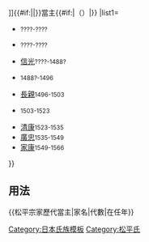 {{Navbox
|bodyclass=hlist

|name=松平宗家歷代當主
|title=[[file:Mon-Tokugawa.png|20px|三葉葵紋]][[松平氏|{{#if:{{{1|}}}|{{{1|}}}|松平宗家}}]]{{#if:{{{2|}}}|{{{2|}}}|}}當主{{#if:{{{3|}}}|（{{{3|}}}）|}}
|list1=
*{{tsl|ja|松平親氏||親氏}}<small>????-????</small>
*{{tsl|ja|松平泰親||泰親}}<small>????-????</small>
*[[松平信光|信光]]<small>????-1488?</small>
*{{tsl|ja|松平親忠||親忠}}<small>1488?-1496</small>
*[[松平長親|長親]]<small>1496-1503</small>
*{{tsl|ja|松平信忠||信忠}}<small>1503-1523</small>
*[[松平清康|清康]]<small>1523-1535</small>
*[[松平廣忠|廣忠]]<small>1535-1549</small>
*[[德川家康|家康]]<small>1549-1566</small>
}}<noinclude>

== 用法 ==
<nowiki>{{松平宗家歷代當主|家名|代數|在任年}}</nowiki>
[[Category:日本氏族模板]]
[[Category:松平氏]]
</noinclude>